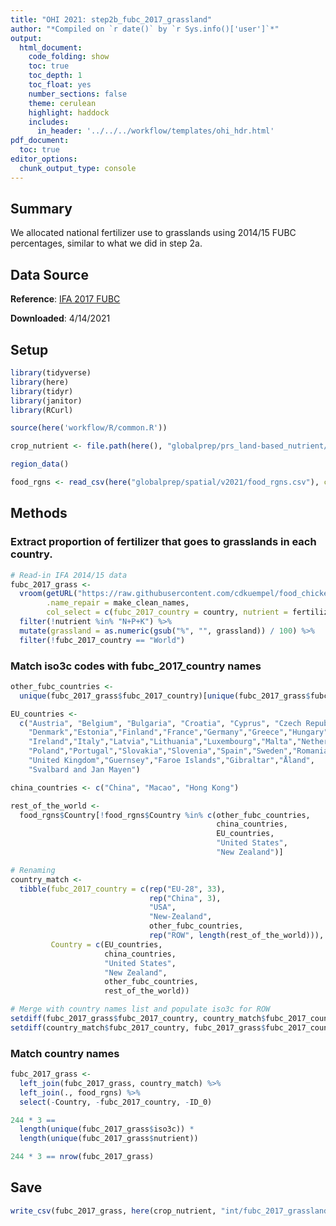 ```yaml
---
title: "OHI 2021: step2b_fubc_2017_grassland"
author: "*Compiled on `r date()` by `r Sys.info()['user']`*"
output: 
  html_document:
    code_folding: show
    toc: true
    toc_depth: 1
    toc_float: yes
    number_sections: false
    theme: cerulean
    highlight: haddock
    includes: 
      in_header: '../../../workflow/templates/ohi_hdr.html'
pdf_document:
  toc: true
editor_options: 
  chunk_output_type: console
---
```


## Summary
We allocated national fertilizer use to grasslands using 2014/15 FUBC percentages, similar to what we did in step 2a.

## Data Source

**Reference**: [IFA 2017 FUBC](https://www.fertilizer.org/images/Library_Downloads/2017_IFA_AgCom_17_134%20rev_FUBC%20assessment%202014.pdf)

**Downloaded**: 4/14/2021


## Setup 
```r
library(tidyverse)
library(here)
library(tidyr)
library(janitor)
library(RCurl)

source(here('workflow/R/common.R'))

crop_nutrient <- file.path(here(), "globalprep/prs_land-based_nutrient/v2021/crop")

region_data()

food_rgns <- read_csv(here("globalprep/spatial/v2021/food_rgns.csv"), col_types = "cdc")
```

## Methods 

### Extract proportion of fertilizer that goes to grasslands in each country.

```r
# Read-in IFA 2014/15 data
fubc_2017_grass <- 
  vroom(getURL("https://raw.githubusercontent.com/cdkuempel/food_chicken_salmon/master/crop_nutrient/data/IFA_2017_FUBC_pc_archive.csv?token=AKMNQN6WB6APGGBKBHUSP4TAZJBFG"), 
        .name_repair = make_clean_names, 
        col_select = c(fubc_2017_country = country, nutrient = fertilizer, grassland = grass)) %>%
  filter(!nutrient %in% "N+P+K") %>% 
  mutate(grassland = as.numeric(gsub("%", "", grassland)) / 100) %>% 
  filter(!fubc_2017_country == "World")
```

### Match iso3c codes with fubc_2017_country names

```r
other_fubc_countries <- 
  unique(fubc_2017_grass$fubc_2017_country)[unique(fubc_2017_grass$fubc_2017_country) %in% c("EU-28", "USA", "New-Zealand", "ROW", "World", "China") == FALSE]

EU_countries <- 
  c("Austria", "Belgium", "Bulgaria", "Croatia", "Cyprus", "Czech Republic",
    "Denmark","Estonia","Finland","France","Germany","Greece","Hungary",
    "Ireland","Italy","Latvia","Lithuania","Luxembourg","Malta","Netherlands",
    "Poland","Portugal","Slovakia","Slovenia","Spain","Sweden","Romania",
    "United Kingdom","Guernsey","Faroe Islands","Gibraltar","Åland",
    "Svalbard and Jan Mayen")

china_countries <- c("China", "Macao", "Hong Kong")

rest_of_the_world <- 
  food_rgns$Country[!food_rgns$Country %in% c(other_fubc_countries, 
                                              china_countries, 
                                              EU_countries,
                                              "United States",
                                              "New Zealand")]

# Renaming 
country_match <- 
  tibble(fubc_2017_country = c(rep("EU-28", 33),
                               rep("China", 3),
                               "USA",
                               "New-Zealand",
                               other_fubc_countries,
                               rep("ROW", length(rest_of_the_world))),
         Country = c(EU_countries,
                     china_countries,
                     "United States",
                     "New Zealand",
                     other_fubc_countries,
                     rest_of_the_world))

# Merge with country names list and populate iso3c for ROW
setdiff(fubc_2017_grass$fubc_2017_country, country_match$fubc_2017_country)
setdiff(country_match$fubc_2017_country, fubc_2017_grass$fubc_2017_country)
```

### Match country names
```r
fubc_2017_grass <- 
  left_join(fubc_2017_grass, country_match) %>% 
  left_join(., food_rgns) %>% 
  select(-Country, -fubc_2017_country, -ID_0)

244 * 3 == 
  length(unique(fubc_2017_grass$iso3c)) * 
  length(unique(fubc_2017_grass$nutrient)) 

244 * 3 == nrow(fubc_2017_grass)

```


## Save 
```r
write_csv(fubc_2017_grass, here(crop_nutrient, "int/fubc_2017_grassland.csv"))
```
